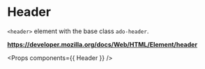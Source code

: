 <!-- Packages -->

<!-- Components -->

<!-- Metadata -->
<Meta title='Organisms/Header' component={Header} />

# Header

`<header>` element with the base class `ado-header`.

**https://developer.mozilla.org/docs/Web/HTML/Element/header**

<Props components={{ Header }} />